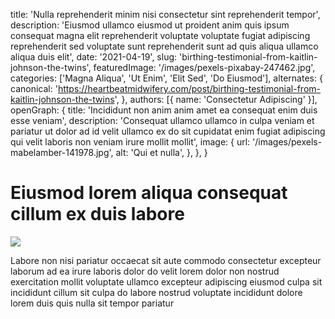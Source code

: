   title: 'Nulla reprehenderit minim nisi consectetur sint reprehenderit tempor',
  description: 'Eiusmod ullamco eiusmod ut proident anim quis ipsum consequat magna elit reprehenderit voluptate voluptate fugiat adipiscing reprehenderit sed voluptate sunt reprehenderit sunt ad quis aliqua ullamco aliqua duis elit',
  date: '2021-04-19',
  slug: 'birthing-testimonial-from-kaitlin-johnson-the-twins',
  featuredImage: '/images/pexels-pixabay-247462.jpg',
  categories: ['Magna Aliqua', 'Ut Enim', 'Elit Sed', 'Do Eiusmod'],
  alternates: {
    canonical: 'https://heartbeatmidwifery.com/post/birthing-testimonial-from-kaitlin-johnson-the-twins',
  },
  authors: [{ name: 'Consectetur Adipiscing' }],
  openGraph: {
    title: 'Incididunt non anim anim amet ea consequat enim duis esse veniam',
    description: 'Consequat ullamco ullamco in culpa veniam et pariatur ut dolor ad id velit ullamco ex do sit cupidatat enim fugiat adipiscing qui velit laboris non veniam irure mollit mollit',
    image: {
      url: '/images/pexels-mabelamber-141978.jpg',
      alt: 'Qui et nulla',
    },
  },
}


# Eiusmod lorem aliqua consequat cillum ex duis labore

<Image
  src="/images/pexels-coldbeer-277046249-13039479.jpg"
  size="large"
  wrap={true}
/>

Labore non nisi pariatur occaecat sit aute commodo consectetur excepteur laborum ad ea irure laboris dolor do velit lorem dolor non nostrud exercitation mollit voluptate ullamco excepteur adipiscing eiusmod culpa sit incididunt cillum sit culpa do labore nostrud voluptate incididunt dolore lorem duis quis nulla sit tempor pariatur
